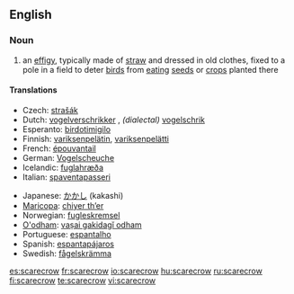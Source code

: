 ==English==
===Noun===
{{wikipedia}}
{{en-noun}}

#an [[effigy]], typically made of [[straw]] and dressed in old clothes, fixed to a pole in a field to deter [[bird]]s from [[eating]] [[seed]]s or [[crop]]s planted there

====Translations====
{{top}}
* Czech: [[strašák]] {{m}}
*Dutch: [[vogelverschrikker]] {{m}}, ''(dialectal)'' [[vogelschrik]]&nbsp;{{m}}
*Esperanto: [[birdotimigilo]]
*Finnish: [[variksenpelätin]], [[variksenpelätti]]
*French: [[épouvantail]] {{m}}
*German: [[Vogelscheuche]] {{f}}
*Icelandic: [[fuglahræða]]
*Italian: [[spaventapasseri]] {{m}} {{s}}
{{mid}}
*Japanese: [[かかし]] (kakashi)
*[[Maricopa]]: [[chiyer thʼer]]
*Norwegian: [[fugleskremsel]]
*[[O'odham]]: [[vaṣai gakidagĭ odham]]
*Portuguese: [[espantalho]]
*Spanish: [[espantapájaros]] {{m}} {{s}}
*Swedish: [[fågelskrämma]] {{c}}
{{bottom}}

[[es:scarecrow]]
[[fr:scarecrow]]
[[io:scarecrow]]
[[hu:scarecrow]]
[[ru:scarecrow]]
[[fi:scarecrow]]
[[te:scarecrow]]
[[vi:scarecrow]]